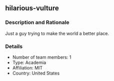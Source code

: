 ## hilarious-vulture

### Description and Rationale
Just a guy trying to make the world a better place.

### Details

* Number of team members: 1
* Type: Academia
* Affiliation: MIT
* Country: United States

